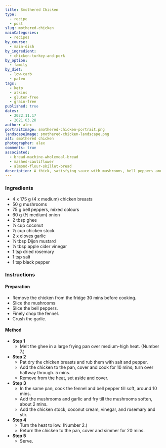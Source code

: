 ```yaml
---
title: Smothered Chicken
type:
  - recipe
  - post
slug: mothered-chicken
mainCategories:
  - recipes
by_course:
  - main-dish
by_ingredient:
  - chicken-turkey-and-pork
by_option:
  - family
by_diet:
  - low-carb
  - paleo
tags:
  - keto
  - atkins
  - gluten-free
  - grain-free
published: true
dates:
  - 2022.11.17
  - 2021.03.28
author: alex
portraitImage: smothered-chicken-portrait.png
landscapeImage: smothered-chicken-landscape.png
alt: smothered chicken
photographer: alex
comments: true
associated:
  - bread-machine-wholemeal-bread
  - mashed-cauliflower
  - almond-flour-skillet-bread
description: A thick, satisfying sauce with mushrooms, bell peppers and onion over juicy chicken breast! Use frozen veggies and it will taste the same. This was delicious but high calorie.
---
```


<Ingredients>

### Ingredients

- 4 x 175 g (4 x medium) chicken breasts
- 50 g mushrooms
- 75 g bell peppers, mixed colours
- 60 g (½ medium) onion
- 2 tbsp ghee
- ½ cup coconut
- ½ cup chicken stock
- 2 x cloves garlic
- ½ tbsp Dijon mustard
- ½ tbsp apple cider vinegar
- 1 tsp dried rosemary
- 1 tsp salt
- 1 tsp black pepper

</Ingredients>

<Instructions>

### Instructions

#### Preparation

- Remove the chicken from the fridge 30 mins before cooking.
- Slice the mushrooms
- Slice the bell peppers.
- Finely chop the fennel.
- Crush the garlic.

#### Method

- **Step 1**
  - Melt the ghee in a large frying pan over medium-high heat. (Number 7.)
- **Step 2**
  - Pat dry the chicken breasts and rub them with salt and pepper.
  - Add the chicken to the pan, cover and cook for 10 mins; turn over halfway through. 5 mins.
  - Remove from the heat, set aside and cover.
- **Step 3**
  - In the same pan, cook the fennel and bell pepper till soft, around 10 mins.
  - Add the mushrooms and garlic and fry till the mushrooms soften, about 2 mins.
  - Add the chicken stock, coconut cream, vinegar, and rosemary and stir.
- **Step 4**
  - Turn the heat to low. (Number 2.)
  - Return the chicken to the pan, cover and simmer for 20 mins.
- **Step 5**
  - Serve.

</Instructions>
